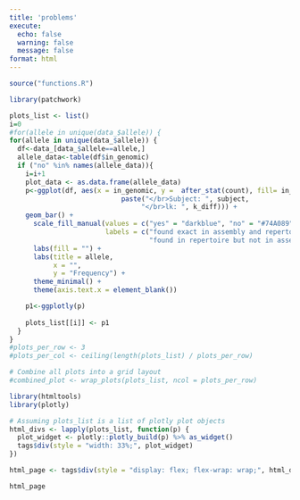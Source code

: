 ---
title: 'problems'
execute:
  echo: false
  warning: false
  message: false
format: html
---

```{r}
source("functions.R")
```


```{r}
library(patchwork)

plots_list <- list() 
i=0
#for(allele in unique(data_$allele)) {
for(allele in unique(data_$allele)) {
  df<-data_[data_$allele==allele,]
  allele_data<-table(df$in_genomic)
  if ("no" %in% names(allele_data)){
    i=i+1
    plot_data <- as.data.frame(allele_data)
    p<-ggplot(df, aes(x = in_genomic, y =  after_stat(count), fill= in_genomic,text =
                            paste("</br>Subject: ", subject,
                                 "</br>lk: ", k_diff))) +
    geom_bar() +
      scale_fill_manual(values = c("yes" = "darkblue", "no" = "#74A089"),
                        labels = c("found exact in assembly and repertoire",
                                   "found in repertoire but not in assembly")) +
      labs(fill = "") +
      labs(title = allele,
           x = "",
           y = "Frequency") +
      theme_minimal() +
      theme(axis.text.x = element_blank())

    p1<-ggplotly(p)
    
    plots_list[[i]] <- p1
  }
}
#plots_per_row <- 3
#plots_per_col <- ceiling(length(plots_list) / plots_per_row)

# Combine all plots into a grid layout
#combined_plot <- wrap_plots(plots_list, ncol = plots_per_row)

```




```{r}
library(htmltools)
library(plotly)

# Assuming plots_list is a list of plotly plot objects
html_divs <- lapply(plots_list, function(p) {
  plot_widget <- plotly::plotly_build(p) %>% as_widget()
  tags$div(style = "width: 33%;", plot_widget)
})

html_page <- tags$div(style = "display: flex; flex-wrap: wrap;", html_divs)

```


```{r}
html_page
```

